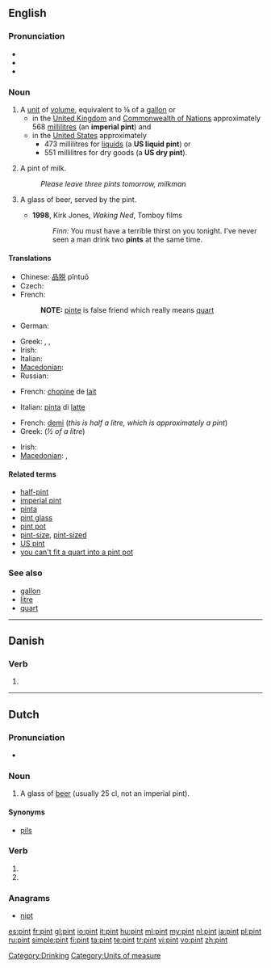 {{also|Pint}}
==English==
{{wikipedia}}

===Pronunciation===
* {{IPA|/paɪnt/}}
* {{audio|en-us-pint.ogg|Audio (US)}}
* {{rhymes|aɪnt}}

===Noun===
{{en-noun}}

# A [[unit]] of [[volume]], equivalent to ⅛ of a [[gallon]] or
#* in the [[United Kingdom]] and [[Commonwealth of Nations]] approximately 568 [[millilitre]]s (an '''imperial pint''') and
#* in the [[United States]] approximately
#** 473 millilitres for [[liquid]]s (a '''US liquid pint''') or
#** 551 millilitres for dry goods (a '''US dry pint''').
# {{British}} A pint of milk.
#: ''Please leave three pints tomorrow, milkman''
# {{euphemism}} A glass of beer, served by the pint.
#* '''1998''', Kirk Jones, ''Waking Ned'', Tomboy films
#*: ''Finn:'' You must have a terrible thirst on you tonight. I've never seen a man drink two '''pints''' at the same time.

====Translations====

{{trans-top|unit of volume for liquids}}
* Chinese: [[品脱]] pǐntuō
* Czech: {{t-|cs|pinta|f}}
* French: {{t+|fr|chopine|f}}
*: '''NOTE: ''' [[pinte]] is false friend which really means [[quart]]
* German: {{t-|de|Pint|n}}
{{trans-mid}}
* Greek: {{t|el|χοεύς|m}}, {{t|el|πίντα|f}}, {{t|el|⅛ του γαλονιού|n}}
* Irish: {{t-|ga|pionta|m|xs=Irish}}
* Italian: {{t+|it|pinta|f}}
* [[Macedonian]]: {{t|mk|пинта|f|tr=pínta}}
* Russian: {{t+|ru|пинта|f|tr=pínta}}
{{trans-bottom}}

{{trans-top|pint of milk}}
* French: [[chopine]] de [[lait]] {{f}}
{{trans-mid}}
* Italian: [[pinta]] di [[latte]] {{f}}
{{trans-bottom}}

{{trans-top|pint of beer}}
* French: [[demi]] {{m}} (''this is half a litre, which is approximately a pint'')
* Greek: {{t|el|μισόλιτρο|n}} (''½ of a litre'')
{{trans-mid}}
* Irish: {{t-|ga|pionta|m|xs=Irish}}
* [[Macedonian]]: {{t|mk|кригла|f|tr=krígla}},  {{t|mk|пинта|f|tr=pínta}}
{{trans-bottom}}

====Related terms====
* [[half-pint]]
* [[imperial pint]]
* [[pinta]]
* [[pint glass]]
* [[pint pot]]
* [[pint-size]], [[pint-sized]]
* [[US pint]]
* [[you can't fit a quart into a pint pot]]

===See also===
* [[gallon]]
* [[litre]]
* [[quart]]

[[Category:Drinking]]
[[Category:Units of measure]]

----

==Danish==

===Verb===
{{infl|da|verb form}}

# {{form of|past participle|pine|lang=da}}

----

==Dutch==
===Pronunciation===
* {{audio|Nl-pint.ogg|Audio}}

===Noun===
{{nl-noun|g=c|pinten|pintje}}

# {{context|lang=nl|Southern}} A glass of [[beer]] (usually 25 cl, not an imperial pint).

====Synonyms====
* [[pils]]

===Verb===
{{infl|nl}}

# {{nl-verb-form|p=23|n=sg|t=pres|m=ind|pinnen}}
# {{nl-verb-form|n=pl|m=imp|pinnen}}

===Anagrams===
* [[nipt#Dutch|nipt]]

[[es:pint]]
[[fr:pint]]
[[gl:pint]]
[[io:pint]]
[[it:pint]]
[[hu:pint]]
[[ml:pint]]
[[my:pint]]
[[nl:pint]]
[[ja:pint]]
[[pl:pint]]
[[ru:pint]]
[[simple:pint]]
[[fi:pint]]
[[ta:pint]]
[[te:pint]]
[[tr:pint]]
[[vi:pint]]
[[vo:pint]]
[[zh:pint]]